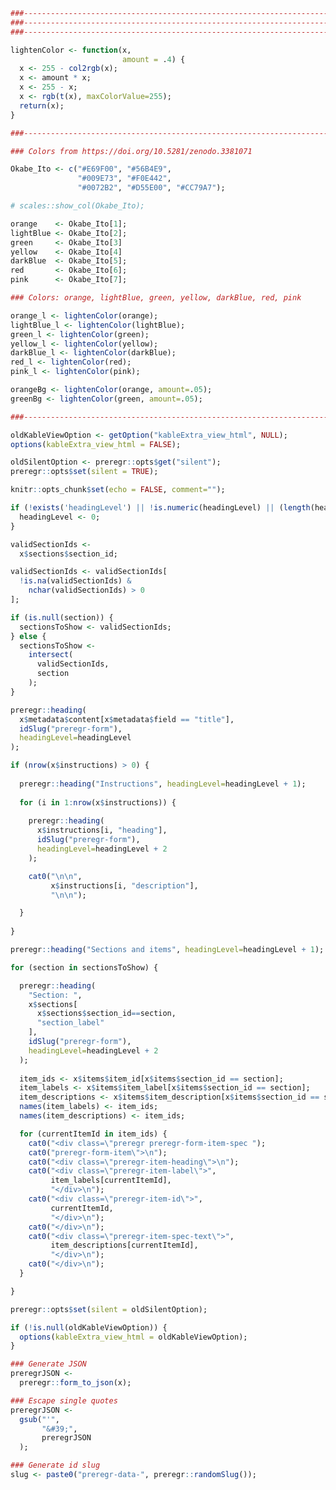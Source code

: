 
<style>
.preregr {
}
.preregr-item-spec {
  padding: 5px;
}
.preregr-form-item-spec {
  padding: 5px;
}
.preregr-unspecified {
  background-color: #FDFAF2;
  color: #F0C566;
}
.preregr-specified {
  background-color: #F2FAF8;
}
.preregr-item-heading {
  display: block;
}
.preregr-item-label {
  font-weight: bold;
  display: inline; 
  color: black;
}
.preregr-item-id {
  display: inline;
  float: right;
  font-family: monospace;
  color: black;
}
.preregr-item-spec-text {
}
</style>

<div style="display:block;clear:both;" class="preregr-spec-start"></div>
<div class="preregr-spec-container preregr-spec-full">

```{r, eval=TRUE, echo=FALSE}

###-----------------------------------------------------------------------------
###-----------------------------------------------------------------------------
###-----------------------------------------------------------------------------

lightenColor <- function(x,
                         amount = .4) {
  x <- 255 - col2rgb(x);
  x <- amount * x;
  x <- 255 - x;
  x <- rgb(t(x), maxColorValue=255);
  return(x);
}

###-----------------------------------------------------------------------------

### Colors from https://doi.org/10.5281/zenodo.3381071

Okabe_Ito <- c("#E69F00", "#56B4E9",
               "#009E73", "#F0E442",
               "#0072B2", "#D55E00", "#CC79A7");

# scales::show_col(Okabe_Ito);

orange    <- Okabe_Ito[1];
lightBlue <- Okabe_Ito[2];
green     <- Okabe_Ito[3]
yellow    <- Okabe_Ito[4]
darkBlue  <- Okabe_Ito[5];
red       <- Okabe_Ito[6];
pink      <- Okabe_Ito[7];

### Colors: orange, lightBlue, green, yellow, darkBlue, red, pink

orange_l <- lightenColor(orange);
lightBlue_l <- lightenColor(lightBlue);
green_l <- lightenColor(green);
yellow_l <- lightenColor(yellow);
darkBlue_l <- lightenColor(darkBlue);
red_l <- lightenColor(red);
pink_l <- lightenColor(pink);

orangeBg <- lightenColor(orange, amount=.05);
greenBg <- lightenColor(green, amount=.05);

###-----------------------------------------------------------------------------

oldKableViewOption <- getOption("kableExtra_view_html", NULL);
options(kableExtra_view_html = FALSE);

oldSilentOption <- preregr::opts$get("silent");
preregr::opts$set(silent = TRUE);

knitr::opts_chunk$set(echo = FALSE, comment="");

if (!exists('headingLevel') || !is.numeric(headingLevel) || (length(headingLevel) != 1)) {
  headingLevel <- 0;
}

validSectionIds <-
  x$sections$section_id;

validSectionIds <- validSectionIds[
  !is.na(validSectionIds) &
    nchar(validSectionIds) > 0
];

if (is.null(section)) {
  sectionsToShow <- validSectionIds;
} else {
  sectionsToShow <-
    intersect(
      validSectionIds,
      section
    );
}

```

```{r, results='asis', eval=TRUE, echo=FALSE}

preregr::heading(
  x$metadata$content[x$metadata$field == "title"],
  idSlug("preregr-form"),
  headingLevel=headingLevel
);

```

```{r, results='asis', eval=TRUE}

if (nrow(x$instructions) > 0) {
  
  preregr::heading("Instructions", headingLevel=headingLevel + 1);
  
  for (i in 1:nrow(x$instructions)) {
  
    preregr::heading(
      x$instructions[i, "heading"],
      idSlug("preregr-form"),
      headingLevel=headingLevel + 2
    );

    cat0("\n\n",
         x$instructions[i, "description"],
         "\n\n");

  }
  
}

```

```{r, results='asis', eval=TRUE}

preregr::heading("Sections and items", headingLevel=headingLevel + 1);

for (section in sectionsToShow) {

  preregr::heading(
    "Section: ",
    x$sections[
      x$sections$section_id==section,
      "section_label"
    ],
    idSlug("preregr-form"),
    headingLevel=headingLevel + 2
  );
  
  item_ids <- x$items$item_id[x$items$section_id == section];
  item_labels <- x$items$item_label[x$items$section_id == section];
  item_descriptions <- x$items$item_description[x$items$section_id == section];
  names(item_labels) <- item_ids;
  names(item_descriptions) <- item_ids;

  for (currentItemId in item_ids) {
    cat0("<div class=\"preregr preregr-form-item-spec ");
    cat0("preregr-form-item\">\n");
    cat0("<div class=\"preregr-item-heading\">\n");
    cat0("<div class=\"preregr-item-label\">",
         item_labels[currentItemId],
         "</div>\n");
    cat0("<div class=\"preregr-item-id\">",
         currentItemId,
         "</div>\n");
    cat0("</div>\n");
    cat0("<div class=\"preregr-item-spec-text\">",
         item_descriptions[currentItemId],
         "</div>\n");
    cat0("</div>\n");
  }

}

```

```{r, echo=FALSE}

preregr::opts$set(silent = oldSilentOption);

if (!is.null(oldKableViewOption)) {
  options(kableExtra_view_html = oldKableViewOption);
}

```

</div>
<div style="display:block;clear:both;" class="preregr-spec-end"></div>

```{r, echo=FALSE}

### Generate JSON
preregrJSON <-
  preregr::form_to_json(x);

### Escape single quotes
preregrJSON <-
  gsub("'",
       "&#39;",
       preregrJSON
  );

### Generate id slug
slug <- paste0("preregr-data-", preregr::randomSlug());

```

<div id="`r slug``" class="preregr preregr-json" data-preregr='`r preregrJSON`' class="preregr hidden" style="display:none"></div>


